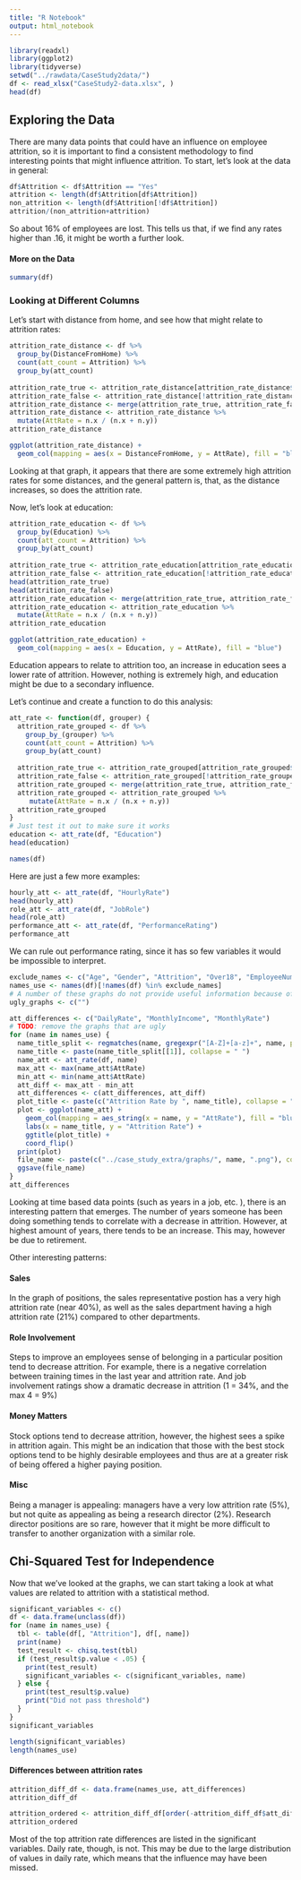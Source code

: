 ```yaml
---
title: "R Notebook"
output: html_notebook
---
```

```r
library(readxl)
library(ggplot2)
library(tidyverse)
setwd("../rawdata/CaseStudy2data/")
df <- read_xlsx("CaseStudy2-data.xlsx", )
head(df)
```
## Exploring the Data
There are many data points that could have an influence on employee attrition, so it is important to find a consistent methodology to find interesting points that might influence attrition. To start, let's look at the data in general:

```r
df$Attrition <- df$Attrition == "Yes"
attrition <- length(df$Attrition[df$Attrition])
non_attrition <- length(df$Attrition[!df$Attrition])
attrition/(non_attrition+attrition)
```
So about 16% of employees are lost. This tells us that, if we find any rates higher than .16, it might be worth a further look.

#### More on the Data

```r
summary(df)
```


### Looking at Different Columns

Let's start with distance from home, and see how that might relate to attrition rates:

```r
attrition_rate_distance <- df %>%
  group_by(DistanceFromHome) %>%
  count(att_count = Attrition) %>%
  group_by(att_count)
  
attrition_rate_true <- attrition_rate_distance[attrition_rate_distance$att_count,]
attrition_rate_false <- attrition_rate_distance[!attrition_rate_distance$att_count,]
attrition_rate_distance <- merge(attrition_rate_true, attrition_rate_false, by = "DistanceFromHome")
attrition_rate_distance <- attrition_rate_distance %>%
  mutate(AttRate = n.x / (n.x + n.y))
attrition_rate_distance
```

```r
ggplot(attrition_rate_distance) +
  geom_col(mapping = aes(x = DistanceFromHome, y = AttRate), fill = "blue")
```
Looking at that graph, it appears that there are some extremely high attrition rates for some distances, and the general pattern is, that, as the distance increases, so does the attrition rate.


Now, let's look at education:

```r
attrition_rate_education <- df %>%
  group_by(Education) %>%
  count(att_count = Attrition) %>%
  group_by(att_count)
  
attrition_rate_true <- attrition_rate_education[attrition_rate_education$att_count,]
attrition_rate_false <- attrition_rate_education[!attrition_rate_education$att_count,]
head(attrition_rate_true)
head(attrition_rate_false)
attrition_rate_education <- merge(attrition_rate_true, attrition_rate_false, by = "Education")
attrition_rate_education <- attrition_rate_education %>%
  mutate(AttRate = n.x / (n.x + n.y))
attrition_rate_education
```

```r
ggplot(attrition_rate_education) +
  geom_col(mapping = aes(x = Education, y = AttRate), fill = "blue")
```
Education appears to relate to attrition too, an increase in education sees a lower rate of attrition. However, nothing is extremely high, and education might be due to a secondary influence.

Let's continue and create a function to do this analysis:
```r
att_rate <- function(df, grouper) {
  attrition_rate_grouped <- df %>%
    group_by_(grouper) %>%
    count(att_count = Attrition) %>%
    group_by(att_count)
   
  attrition_rate_true <- attrition_rate_grouped[attrition_rate_grouped$att_count,]
  attrition_rate_false <- attrition_rate_grouped[!attrition_rate_grouped$att_count,]
  attrition_rate_grouped <- merge(attrition_rate_true, attrition_rate_false, by = grouper)
  attrition_rate_grouped <- attrition_rate_grouped %>%
     mutate(AttRate = n.x / (n.x + n.y))
  attrition_rate_grouped
}
# Just test it out to make sure it works
education <- att_rate(df, "Education")
head(education)
```

```r
names(df)
```
Here are just a few more examples:
```r
hourly_att <- att_rate(df, "HourlyRate")
head(hourly_att)
role_att <- att_rate(df, "JobRole")
head(role_att)
performance_att <- att_rate(df, "PerformanceRating")
performance_att
```
We can rule out performance rating, since it has so few variables it would be impossible to interpret.





```r
exclude_names <- c("Age", "Gender", "Attrition", "Over18", "EmployeeNumber", "EmployeeCount", "StandardHours")
names_use <- names(df)[!names(df) %in% exclude_names]
# A number of these graphs do not provide useful information because of the data format
ugly_graphs <- c("")

att_differences <- c("DailyRate", "MonthlyIncome", "MonthlyRate")
# TODO: remove the graphs that are ugly
for (name in names_use) {
  name_title_split <- regmatches(name, gregexpr("[A-Z]+[a-z]+", name, perl = T))
  name_title <- paste(name_title_split[[1]], collapse = " ")
  name_att <- att_rate(df, name)
  max_att <- max(name_att$AttRate)
  min_att <- min(name_att$AttRate)
  att_diff <- max_att - min_att
  att_differences <- c(att_differences, att_diff)
  plot_title <- paste(c("Attrition Rate by ", name_title), collapse = "")
  plot <- ggplot(name_att) +
    geom_col(mapping = aes_string(x = name, y = "AttRate"), fill = "blue") +
    labs(x = name_title, y = "Attrition Rate") +
    ggtitle(plot_title) +
    coord_flip()
  print(plot)
  file_name <- paste(c("../case_study_extra/graphs/", name, ".png"), collapse = "")
  ggsave(file_name)
}
att_differences
```

Looking at time based data points (such as years in a job, etc. ), there is an interesting pattern that emerges. The number of years someone has been doing something tends to correlate with a decrease in attrition. However, at highest amount of years, there tends to be an increase. This may, however be due to retirement.

Other interesting patterns:

#### Sales
In the graph of positions, the sales representative postion has a very high attrition rate (near 40%), as well as the sales department having a high attrition rate (21%) compared to other departments.

#### Role Involvement
Steps to improve an employees sense of belonging in a particular position tend to decrease attrition. For example, there is a negative correlation between training times in the last year and attrition rate. And job involvement ratings show a dramatic decrease in attrition (1 = 34%, and the max 4 = 9%)

#### Money Matters
Stock options tend to decrease attrition, however, the highest sees a spike in attrition again. This might be an indication that those with the best stock options tend to be highly desirable employees and thus are at a greater risk of being offered a higher paying position.

#### Misc
Being a manager is appealing: managers have a very low attrition rate (5%), but not quite as appealing as being a research director (2%). Research director positions are so rare, however that it might be more difficult to transfer to another organization with a similar role.

## Chi-Squared Test for Independence
Now that we've looked at the graphs, we can start taking a look at what values are related to attrition with a statistical method.

```r
significant_variables <- c()
df <- data.frame(unclass(df))
for (name in names_use) {
  tbl <- table(df[, "Attrition"], df[, name])
  print(name)
  test_result <- chisq.test(tbl) 
  if (test_result$p.value < .05) {
    print(test_result)
    significant_variables <- c(significant_variables, name)
  } else {
    print(test_result$p.value)
    print("Did not pass threshold")
  }
}
significant_variables
```

```r
length(significant_variables)
length(names_use)
```

#### Differences between attrition rates
```r
attrition_diff_df <- data.frame(names_use, att_differences)
attrition_diff_df
```
```r
attrition_ordered <- attrition_diff_df[order(-attrition_diff_df$att_differences),]
attrition_ordered
```

Most of the top attrition rate differences are listed in the significant variables. Daily rate, though, is not. This may be due to the large distribution of values in daily rate, which means that the influence may have been missed.
